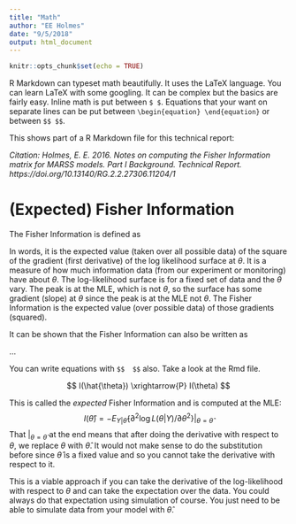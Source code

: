 ```yaml
---
title: "Math"
author: "EE Holmes"
date: "9/5/2018"
output: html_document
---
```


```r
knitr::opts_chunk$set(echo = TRUE)
```

R Markdown can typeset math beautifully.  It uses the LaTeX language.   You can learn LaTeX with some googling.  It can be complex but the basics are fairly easy.  Inline math is put between `$ $`.   Equations that your want on separate lines can be put between `\begin{equation} \end{equation}` or between `$$ $$`.

This shows part of a R Markdown file for this technical report:

*Citation: Holmes, E. E. 2016. Notes on computing the Fisher Information matrix for MARSS models. Part I Background.  Technical Report. https://doi.org/10.13140/RG.2.2.27306.11204/1*

(Expected) Fisher Information
===================

The Fisher Information is defined as

\begin{equation}\label{FisherInformation}
I(\theta) = E_{Y|\theta}\{ [\partial\log L(\theta|Y)/\partial\theta]^2 \} = \int_x [\partial\log L(\theta|y)/\partial\theta]^2 f(y|\theta)dy
\end{equation}

In words, it is the expected value (taken over all possible data) of the square of the gradient (first derivative) of the log likelihood surface at $\theta$.  It is a measure of how much information data (from our experiment or monitoring) have about $\theta$.  The log-likelihood surface is for a fixed set of data and the $\theta$ vary.  The peak is at the MLE, which is not $\theta$, so the surface has some gradient  (slope) at $\theta$ since the peak is at the MLE not $\theta$.  The Fisher Information is the expected value (over possible data) of those gradients (squared).

It can be shown that the Fisher Information can also be written as

\begin{equation}
I(\theta) = - E_{Y|\theta}\{ \partial^2\log L(\theta|Y)/\partial\theta^2 \} = -\int_y [\partial^2\log L(\theta|y)/\partial\theta^2 f(y|\theta)dy
\end{equation}

$\dots$

You can write equations with `$$  $$` also.  Take a look at the Rmd file.

$$
I(\hat{\theta}) \xrightarrow{P} I(\theta)
$$

This is called the *expected* Fisher Information and is computed at the MLE:
$$
I(\hat{\theta}) = - E_{Y|\hat{\theta}}\{ \partial^2\log L(\theta|Y)/\partial \theta^2 \} |_{\theta=\hat{\theta}}
$$
That $\vert_{\theta=\hat{\theta}}$ at the end means that after doing the derivative with respect to $\theta$, we replace $\theta$ with $\hat{\theta}$.  It would not make sense to do the substitution before since $\hat{\theta}$ is a fixed value and so you cannot take the derivative with respect to it.

This is a viable approach if you can take the derivative of the log-likelihood with respect to $\theta$ and can take the expectation over the data.  You could always do that expectation using simulation of course.  You just need to be able to simulate data from your model with $\hat{\theta}$.

